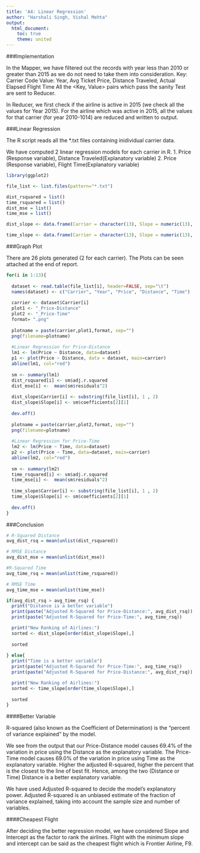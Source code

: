 ```yaml
---
title: 'A4: Linear Regression'
author: "Harshali Singh, Vishal Mehta"
output:
  html_document:
    toc: true
    theme: united
---
```

###Implementation

In the Mapper, we have filtered out the records with year less than 2010 or greater than 2015 as we do not need to take them into consideration.
Key: Carrier Code
Value: Year, Avg Ticket Price, Distance Traveled, Actual Elapsed Flight Time
All the <Key, Value> pairs which pass the sanity Test are sent to Reducer.

In Reducer, we first check if the airline is active in 2015 (we check all the values for Year 2015). For the airline which was active in 2015, all the values for that carrier (for year 2010-1014) are reduced and written to output.

###Linear Regression

The R script reads all the *.txt files containing inidividual carrier data.

We have computed 2 linear regression models for each carrier in R.
1. Price (Response variable), Distance Traveled(Explanatory variable)
2. Price (Response variable), Flight Time(Explanatory variable)

```r

library(ggplot2)

file_list <- list.files(pattern="*.txt")

dist_rsquared = list()
time_rsquared = list()
dist_mse = list()
time_mse = list()

dist_slope <- data.frame(Carrier = character(13), Slope = numeric(13), stringsAsFactors = FALSE)

time_slope <- data.frame(Carrier = character(13), Slope = numeric(13), stringsAsFactors = FALSE)

```

###Graph Plot

There are 26 plots generated (2 for each carrier). The Plots can be seen attached at the end of report.

```r

for(i in 1:13){
  
  dataset <- read.table(file_list[i], header=FALSE, sep="\t")
  names(dataset) <- c("Carrier", "Year", "Price", "Distance", "Time")
  
  carrier <- dataset$Carrier[i]
  plot1 <- "_Price-Distance"
  plot2 <- "_Price-Time"
  format= ".png"
  
  plotname = paste(carrier,plot1,format, sep="")
  png(filename=plotname)   
  
  #Linear Regression for Price-Distance
  lm1 <- lm(Price ~ Distance, data=dataset)
  p1 <- plot(Price ~ Distance, data = dataset, main=carrier)
  abline(lm1, col="red")
  
  sm <- summary(lm1)
  dist_rsquared[i] <- sm$adj.r.squared
  dist_mse[i] <-  mean(sm$residuals^2)
  
  dist_slope$Carrier[i] <- substring(file_list[i], 1 , 2)
  dist_slope$Slope[i] <- sm$coefficients[2][1]
  
  dev.off()
  
  plotname = paste(carrier,plot2,format, sep="")
  png(filename=plotname)  
  
  #Linear Regression for Price-Time
  lm2 <- lm(Price ~ Time, data=dataset)
  p2 <- plot(Price ~ Time, data=dataset, main=carrier)
  abline(lm2, col="red")
  
  sm <- summary(lm2)
  time_rsquared[i] <- sm$adj.r.squared
  time_mse[i] <-  mean(sm$residuals^2)
  
  time_slope$Carrier[i] <- substring(file_list[i], 1 , 2)
  time_slope$Slope[i] <- sm$coefficients[2][1]
  
  dev.off()
}

```
###Conclusion

```r

# R-Squared Distance
avg_dist_rsq = mean(unlist(dist_rsquared))

# RMSE Distance
avg_dist_mse = mean(unlist(dist_mse))

#R-Squared Time
avg_time_rsq = mean(unlist(time_rsquared))

# RMSE Time
avg_time_mse = mean(unlist(time_mse))

if(avg_dist_rsq > avg_time_rsq) {
  print("Distance is a better variable")
  print(paste("Adjusted R-Squared for Price-Distance:", avg_dist_rsq))
  print(paste("Adjusted R-Squared for Price-Time:", avg_time_rsq))

  print("New Ranking of Airlines:")
  sorted <- dist_slope[order(dist_slope$Slope),] 
  
  sorted
  
} else{
  print("Time is a better variable")
  print(paste("Adjusted R-Squared for Price-Time:", avg_time_rsq))
  print(paste("Adjusted R-Squared for Price-Distance:", avg_dist_rsq))

  print("New Ranking of Airlines:")
  sorted <- time_slope[order(time_slope$Slope),] 
  
  sorted
}

```

####Better Variable

R-squared (also known as the Coefficient of Determination) is the “percent of variance explained” by the model.

We see from the output that our Price-Distance model causes 69.4% of the variation in price using the Distance as the explanatory variable. The Price-Time model causes 69.0%  of the variation in price using Time as the explanatory variable. Higher the adjusted R-squared, higher the percent that is the closest to the line of best fit. Hence, among the two (Distance or Time) Distance is a better explanatory variable.

We have used Adjusted R-squared to decide the model's explanatory power. Adjusted R-squared is an unbiased estimate of the fraction of variance explained, taking into account the sample size and number of variables. 

####Cheapest Flight

After deciding the better regression model, we have considered Slope and Intercept as the factor to rank the airlines. Flight with the minimum slope and intercept can be said as the cheapest flight which is Frontier Airline, F9.








